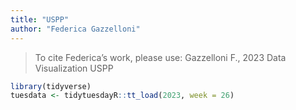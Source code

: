 ```yaml
---
title: "USPP"
author: "Federica Gazzelloni"
---
```


> To cite Federica's work, please use: Gazzelloni F., 2023 Data Visualization USPP


```r
library(tidyverse)
tuesdata <- tidytuesdayR::tt_load(2023, week = 26)
```
